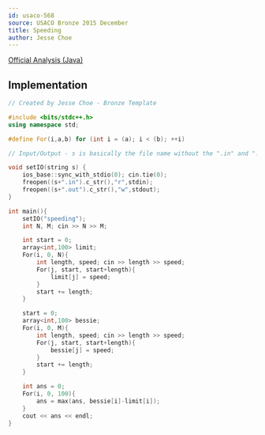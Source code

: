 ```yaml
---
id: usaco-568
source: USACO Bronze 2015 December
title: Speeding
author: Jesse Choe
---
```


[Official Analysis (Java)](http://www.usaco.org/current/data/sol_speeding_bronze_dec15.html)

<LanguageSection>
<CPPSection>

## Implementation

```cpp
// Created by Jesse Choe - Bronze Template

#include <bits/stdc++.h>
using namespace std;

#define For(i,a,b) for (int i = (a); i < (b); ++i)

// Input/Output - s is basically the file name without the ".in" and ".out"

void setIO(string s) {
	ios_base::sync_with_stdio(0); cin.tie(0);
	freopen((s+".in").c_str(),"r",stdin);
	freopen((s+".out").c_str(),"w",stdout);
}

int main(){
	setIO("speeding");
	int N, M; cin >> N >> M;

	int start = 0;
	array<int,100> limit;
	For(i, 0, N){
		int length, speed; cin >> length >> speed;
		For(j, start, start+length){
			limit[j] = speed;
		}
		start += length;
	}

	start = 0;
	array<int,100> bessie;
	For(i, 0, M){
		int length, speed; cin >> length >> speed;
		For(j, start, start+length){
			bessie[j] = speed;
		}
		start += length;
	}

	int ans = 0;
	For(i, 0, 100){
		ans = max(ans, bessie[i]-limit[i]);
	}
	cout << ans << endl;
}

```

</CPPSection>
</LanguageSection>
